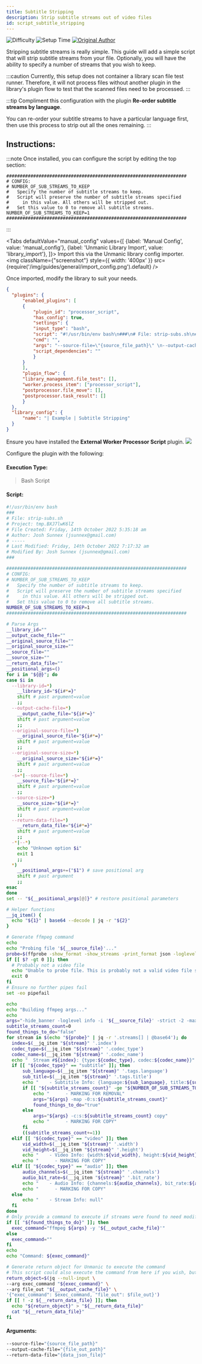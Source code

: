 ```yaml
---
title: Subtitle Stripping
description: Strip subtitle streams out of video files
id: script_subtitle_stripping
---
```


![Difficulty](https://img.shields.io/badge/Difficulty-easy-green?style=flat)
![Setup Time](https://img.shields.io/badge/Setup%20Time-5%20minutes-green?style=flat)
[![Original Author](https://img.shields.io/badge/Original%20Author-josh5-lightgrey?style=flat?style=plastic&logo=github)](https://github.com/josh5)


Stripping subtitle streams is really simple. This guide will add a simple script that will strip subtitle streams from your file.
Optionally, you will have the ability to specify a number of streams that you wish to keep.


:::caution
Currently, this setup does not container a library scan file test runner. 
Therefore, it will not process files without another plugin in the library's 
plugin flow to test that the scanned files need to be processed.
:::

:::tip
Compliment this configuration with the plugin **Re-order subtitle streams by language**.

You can re-order your subtitle streams to have a particular language first, 
then use this process to strip out all the ones remaining.
:::

## Instructions:

:::note
Once installed, you can configure the script by editing the top section:
```
###################################################################
# CONFIG:
# NUMBER_OF_SUB_STREAMS_TO_KEEP
#   Specify the number of subtitle streams to keep.
#   Script will preserve the number of subtitle streams specified 
#     in this value. All others will be stripped out.
#   Set this value to 0 to remove all subtitle streams.
NUMBER_OF_SUB_STREAMS_TO_KEEP=1
###################################################################
```
:::


<Tabs
  defaultValue="manual_config"
  values={[
    {label: 'Manual Config', value: 'manual_config'},
    {label: 'Unmanic Library Import', value: 'library_import'},
  ]}>
  <TabItem value="library_import">
  Import this via the Unmanic library config importer.
  <img className={"screenshot"} style={{ width: '400px' }} src={require('/img/guides/general/import_config.png').default} />

  Once imported, modify the library to suit your needs.

  ```json
{
    "plugins": {
        "enabled_plugins": [
        {
            "plugin_id": "processor_script",
            "has_config": true,
            "settings": {
            "input_type": "bash",
            "script": "#!/usr/bin/env bash\n###\n# File: strip-subs.sh\n# Project: tmp.BXJ7lwK6lZ\n# File Created: Friday, 14th October 2022 5:35:18 am\n# Author: Josh Sunnex (jsunnex@gmail.com)\n# -----\n# Last Modified: Friday, 14th October 2022 7:17:32 am\n# Modified By: Josh Sunnex (jsunnex@gmail.com)\n###\n\n###################################################################\n# CONFIG:\n# NUMBER_OF_SUB_STREAMS_TO_KEEP\n#   Specify the number of subtitle streams to keep.\n#   Script will preserve the number of subtitle streams specified \n#     in this value. All others will be stripped out.\n#   Set this value to 0 to remove all subtitle streams.\nNUMBER_OF_SUB_STREAMS_TO_KEEP=3\n###################################################################\n\n# Parse Args\n__library_id=\"\"\n__output_cache_file=\"\"\n__original_source_file=\"\"\n__original_source_size=\"\"\n__source_file=\"\"\n__source_size=\"\"\n__return_data_file=\"\"\n__positional_args=()\nfor i in \"${@}\"; do\n  case $i in\n    --library-id=*)\n      __library_id=\"${i#*=}\"\n      shift # past argument=value\n      ;;\n    --output-cache-file=*)\n      __output_cache_file=\"${i#*=}\"\n      shift # past argument=value\n      ;;\n    --original-source-file=*)\n      __original_source_file=\"${i#*=}\"\n      shift # past argument=value\n      ;;\n    --original-source-size=*)\n      __original_source_size=\"${i#*=}\"\n      shift # past argument=value\n      ;;\n    -s=*|--source-file=*)\n      __source_file=\"${i#*=}\"\n      shift # past argument=value\n      ;;\n    --source-size=*)\n      __source_size=\"${i#*=}\"\n      shift # past argument=value\n      ;;\n    --return-data-file=*)\n      __return_data_file=\"${i#*=}\"\n      shift # past argument=value\n      ;;\n    -*|--*)\n      echo \"Unknown option $i\"\n      exit 1\n      ;;\n    *)\n      __positional_args+=(\"$1\") # save positional arg\n      shift # past argument\n      ;;\n  esac\ndone\nset -- \"${__positional_args[@]}\" # restore positional parameters\n\n# Helper functions\n__jq_item() {\n    echo \"${1}\" | base64 --decode | jq -r \"${2}\"\n}\n\n# Generate ffmpeg command\necho\necho \"Probing file '${__source_file}'...\"\nprobe=$(ffprobe -show_format -show_streams -print_format json -loglevel quiet \"${__source_file}\")\nif [[ $? -gt 0 ]]; then\n    # Probably not a video file\n    echo \"Unable to probe file. This is probably not a valid video file so will ignore. EXIT!\"\n    exit 0\nfi\n# Ensure no further pipes fail\nset -eo pipefail\n\necho\necho \"Building ffmpeg args...\"\necho\nargs=\"-hide_banner -loglevel info -i '${__source_file}' -strict -2 -max_muxing_queue_size 10240 -map 0 -c:v copy -c:a copy\"\nsubtitle_streams_count=0\nfound_things_to_do=\"false\"\nfor stream in $(echo \"${probe}\" | jq -r '.streams[] | @base64'); do\n    index=$(__jq_item \"${stream}\" '.index')\n    codec_type=$(__jq_item \"${stream}\" '.codec_type')\n    codec_name=$(__jq_item \"${stream}\" '.codec_name')\n    echo \"  Stream #${index}: {type:${codec_type}, codec:${codec_name}}\"\n    if [[ \"${codec_type}\" == \"subtitle\" ]]; then\n        sub_language=$(__jq_item \"${stream}\" '.tags.language')\n        sub_title=$(__jq_item \"${stream}\" '.tags.title')\n        echo \"    - Subtitile Info: {language:${sub_language}, title:${sub_title}}\"\n        if [[ \"${subtitle_streams_count}\" -ge \"${NUMBER_OF_SUB_STREAMS_TO_KEEP}\" ]]; then\n            echo \"      - MARKING FOR REMOVAL\"\n            args=\"${args} -map -0:s:${subtitle_streams_count}\"\n            found_things_to_do=\"true\"\n        else\n            args=\"${args} -c:s:${subtitle_streams_count} copy\"\n            echo \"      - MARKING FOR COPY\"\n        fi\n        ((subtitle_streams_count+=1))\n    elif [[ \"${codec_type}\" == \"video\" ]]; then\n        vid_width=$(__jq_item \"${stream}\" '.width')\n        vid_height=$(__jq_item \"${stream}\" '.height')\n        echo \"    - Video Info: {width:${vid_width}, height:${vid_height}}\"\n        echo \"      - MARKING FOR COPY\"\n    elif [[ \"${codec_type}\" == \"audio\" ]]; then\n        audio_channels=$(__jq_item \"${stream}\" '.channels')\n        audio_bit_rate=$(__jq_item \"${stream}\" '.bit_rate')\n        echo \"    - Audio Info: {channels:${audio_channels}, bit_rate:${audio_bit_rate}}\"\n        echo \"      - MARKING FOR COPY\"\n    else\n        echo \"    - Stream Info: null\"\n    fi\ndone\n# Only provide a command to execute if streams were found to need modifying\nif [[ \"${found_things_to_do}\" ]]; then\n    exec_command=\"ffmpeg ${args} -y '${__output_cache_file}'\"\nelse\n    exec_command=\"\"\nfi\necho\necho \"Command: ${exec_command}\"\n\n# Generate return object for Unmanic to execute the command\n# This script could also execute the command from here if you wish, but Unmanic will process the log differently\nreturn_object=$(jq --null-input \\\n  --arg exec_command \"${exec_command}\" \\\n  --arg file_out \"${__output_cache_file}\" \\\n  '{\"exec_command\": $exec_command, \"file_out\": $file_out}')\nif [[ ! -z ${__return_data_file} ]]; then\n    echo \"${return_object}\" > \"${__return_data_file}\"\n    cat \"${__return_data_file}\"\nfi\n",
            "cmd": "",
            "args": "--source-file=\"{source_file_path}\" \n--output-cache-file=\"{file_out_path}\" \n--return-data-file=\"{data_json_file}\"\n",
            "script_dependencies": ""
            }
        }
        ],
        "plugin_flow": {
        "library_management.file_test": [],
        "worker.process_item": ["processor_script"],
        "postprocessor.file_move": [],
        "postprocessor.task_result": []
        }
    },
    "library_config": {
        "name": "| Example | Subtitle Stripping"
    }
}

  ```

  </TabItem>
  <TabItem value="manual_config">
  Ensure you have installed the <b>External Worker Processor Script</b> plugin.
  <img className={"screenshot"} style={{ width: '400px' }} src={require('/img/guides/script_subtitle_stripping/external_worker_processor_script.png').default} />

  Configure the plugin with the following:

  #### Execution Type: 
  > Bash Script

  #### Script: 
  ```bash
#!/usr/bin/env bash
###
# File: strip-subs.sh
# Project: tmp.BXJ7lwK6lZ
# File Created: Friday, 14th October 2022 5:35:18 am
# Author: Josh Sunnex (jsunnex@gmail.com)
# -----
# Last Modified: Friday, 14th October 2022 7:17:32 am
# Modified By: Josh Sunnex (jsunnex@gmail.com)
###

###################################################################
# CONFIG:
# NUMBER_OF_SUB_STREAMS_TO_KEEP
#   Specify the number of subtitle streams to keep.
#   Script will preserve the number of subtitle streams specified 
#     in this value. All others will be stripped out.
#   Set this value to 0 to remove all subtitle streams.
NUMBER_OF_SUB_STREAMS_TO_KEEP=1
###################################################################

# Parse Args
__library_id=""
__output_cache_file=""
__original_source_file=""
__original_source_size=""
__source_file=""
__source_size=""
__return_data_file=""
__positional_args=()
for i in "${@}"; do
  case $i in
    --library-id=*)
      __library_id="${i#*=}"
      shift # past argument=value
      ;;
    --output-cache-file=*)
      __output_cache_file="${i#*=}"
      shift # past argument=value
      ;;
    --original-source-file=*)
      __original_source_file="${i#*=}"
      shift # past argument=value
      ;;
    --original-source-size=*)
      __original_source_size="${i#*=}"
      shift # past argument=value
      ;;
    -s=*|--source-file=*)
      __source_file="${i#*=}"
      shift # past argument=value
      ;;
    --source-size=*)
      __source_size="${i#*=}"
      shift # past argument=value
      ;;
    --return-data-file=*)
      __return_data_file="${i#*=}"
      shift # past argument=value
      ;;
    -*|--*)
      echo "Unknown option $i"
      exit 1
      ;;
    *)
      __positional_args+=("$1") # save positional arg
      shift # past argument
      ;;
  esac
done
set -- "${__positional_args[@]}" # restore positional parameters

# Helper functions
__jq_item() {
    echo "${1}" | base64 --decode | jq -r "${2}"
}

# Generate ffmpeg command
echo
echo "Probing file '${__source_file}'..."
probe=$(ffprobe -show_format -show_streams -print_format json -loglevel quiet "${__source_file}")
if [[ $? -gt 0 ]]; then
    # Probably not a video file
    echo "Unable to probe file. This is probably not a valid video file so will ignore. EXIT!"
    exit 0
fi
# Ensure no further pipes fail
set -eo pipefail

echo
echo "Building ffmpeg args..."
echo
args="-hide_banner -loglevel info -i '${__source_file}' -strict -2 -max_muxing_queue_size 10240 -map 0 -c:v copy -c:a copy"
subtitle_streams_count=0
found_things_to_do="false"
for stream in $(echo "${probe}" | jq -r '.streams[] | @base64'); do
    index=$(__jq_item "${stream}" '.index')
    codec_type=$(__jq_item "${stream}" '.codec_type')
    codec_name=$(__jq_item "${stream}" '.codec_name')
    echo "  Stream #${index}: {type:${codec_type}, codec:${codec_name}}"
    if [[ "${codec_type}" == "subtitle" ]]; then
        sub_language=$(__jq_item "${stream}" '.tags.language')
        sub_title=$(__jq_item "${stream}" '.tags.title')
        echo "    - Subtitile Info: {language:${sub_language}, title:${sub_title}}"
        if [[ "${subtitle_streams_count}" -ge "${NUMBER_OF_SUB_STREAMS_TO_KEEP}" ]]; then
            echo "      - MARKING FOR REMOVAL"
            args="${args} -map -0:s:${subtitle_streams_count}"
            found_things_to_do="true"
        else
            args="${args} -c:s:${subtitle_streams_count} copy"
            echo "      - MARKING FOR COPY"
        fi
        ((subtitle_streams_count+=1))
    elif [[ "${codec_type}" == "video" ]]; then
        vid_width=$(__jq_item "${stream}" '.width')
        vid_height=$(__jq_item "${stream}" '.height')
        echo "    - Video Info: {width:${vid_width}, height:${vid_height}}"
        echo "      - MARKING FOR COPY"
    elif [[ "${codec_type}" == "audio" ]]; then
        audio_channels=$(__jq_item "${stream}" '.channels')
        audio_bit_rate=$(__jq_item "${stream}" '.bit_rate')
        echo "    - Audio Info: {channels:${audio_channels}, bit_rate:${audio_bit_rate}}"
        echo "      - MARKING FOR COPY"
    else
        echo "    - Stream Info: null"
    fi
done
# Only provide a command to execute if streams were found to need modifying
if [[ "${found_things_to_do}" ]]; then
    exec_command="ffmpeg ${args} -y '${__output_cache_file}'"
else
    exec_command=""
fi
echo
echo "Command: ${exec_command}"

# Generate return object for Unmanic to execute the command
# This script could also execute the command from here if you wish, but Unmanic will process the log differently
return_object=$(jq --null-input \
  --arg exec_command "${exec_command}" \
  --arg file_out "${__output_cache_file}" \
  '{"exec_command": $exec_command, "file_out": $file_out}')
if [[ ! -z ${__return_data_file} ]]; then
    echo "${return_object}" > "${__return_data_file}"
    cat "${__return_data_file}"
fi

  ```

  #### Arguments: 
  ```bash
--source-file="{source_file_path}" 
--output-cache-file="{file_out_path}" 
--return-data-file="{data_json_file}"
  ```

  </TabItem>
</Tabs>